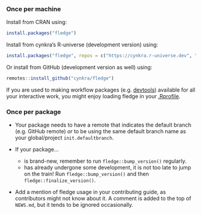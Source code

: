 ### Once per machine

Install from CRAN using:

```r
install.packages("fledge")
```

Install from cynkra's R-universe (development version) using:

```r
install.packages("fledge", repos = c("https://cynkra.r-universe.dev", "https://cloud.r-project.org"))
```

Or install from GitHub (development version as well) using:

```r
remotes::install_github("cynkra/fledge")
```

If you are used to making workflow packages (e.g. [devtools](https://usethis.r-lib.org/articles/articles/usethis-setup.html#use-usethis-or-devtools-in-interactive-work)) available for all your interactive work, 
you might enjoy loading fledge in your [.Rprofile](https://rstats.wtf/r-startup.html#rprofile).

### Once per package

* Your package needs to have a remote that indicates the default branch (e.g. GitHub remote) _or_ to be using the same default branch name as your global/project `init.defaultbranch`.

* If your package...

   * is brand-new, remember to run `fledge::bump_version()` regularly.
   * has already undergone some development, it is not too late to jump on the train! Run `fledge::bump_version()` and then `fledge::finalize_version()`.
   
* Add a mention of fledge usage in your contributing guide, as contributors might not know about it. A comment is added to the top of `NEWS.md`, but it tends to be ignored occasionally.
